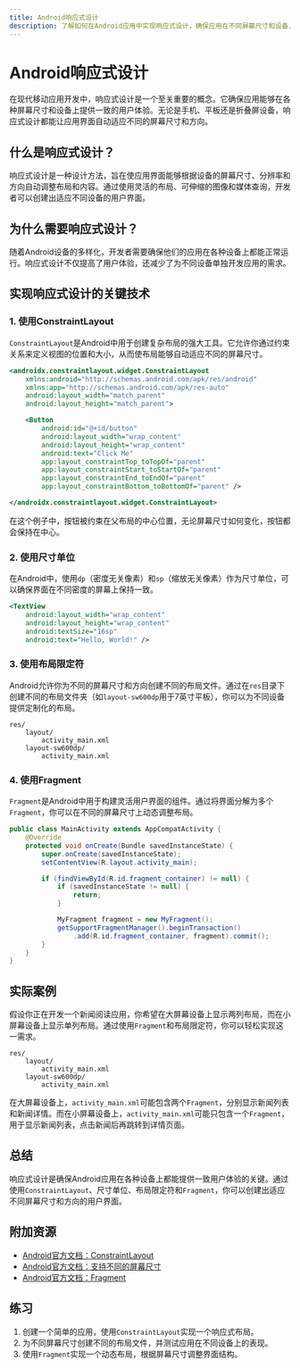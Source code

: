 ```yaml
---
title: Android响应式设计
description: 了解如何在Android应用中实现响应式设计，确保应用在不同屏幕尺寸和设备上都能提供一致的用户体验。
---
```


# Android响应式设计

在现代移动应用开发中，响应式设计是一个至关重要的概念。它确保应用能够在各种屏幕尺寸和设备上提供一致的用户体验。无论是手机、平板还是折叠屏设备，响应式设计都能让应用界面自动适应不同的屏幕尺寸和方向。

## 什么是响应式设计？

响应式设计是一种设计方法，旨在使应用界面能够根据设备的屏幕尺寸、分辨率和方向自动调整布局和内容。通过使用灵活的布局、可伸缩的图像和媒体查询，开发者可以创建出适应不同设备的用户界面。

## 为什么需要响应式设计？

随着Android设备的多样化，开发者需要确保他们的应用在各种设备上都能正常运行。响应式设计不仅提高了用户体验，还减少了为不同设备单独开发应用的需求。

## 实现响应式设计的关键技术

### 1. 使用ConstraintLayout

`ConstraintLayout`是Android中用于创建复杂布局的强大工具。它允许你通过约束关系来定义视图的位置和大小，从而使布局能够自动适应不同的屏幕尺寸。

```xml
<androidx.constraintlayout.widget.ConstraintLayout
    xmlns:android="http://schemas.android.com/apk/res/android"
    xmlns:app="http://schemas.android.com/apk/res-auto"
    android:layout_width="match_parent"
    android:layout_height="match_parent">

    <Button
        android:id="@+id/button"
        android:layout_width="wrap_content"
        android:layout_height="wrap_content"
        android:text="Click Me"
        app:layout_constraintTop_toTopOf="parent"
        app:layout_constraintStart_toStartOf="parent"
        app:layout_constraintEnd_toEndOf="parent"
        app:layout_constraintBottom_toBottomOf="parent" />

</androidx.constraintlayout.widget.ConstraintLayout>
```

在这个例子中，按钮被约束在父布局的中心位置，无论屏幕尺寸如何变化，按钮都会保持在中心。

### 2. 使用尺寸单位

在Android中，使用`dp`（密度无关像素）和`sp`（缩放无关像素）作为尺寸单位，可以确保界面在不同密度的屏幕上保持一致。

```xml
<TextView
    android:layout_width="wrap_content"
    android:layout_height="wrap_content"
    android:textSize="16sp"
    android:text="Hello, World!" />
```

### 3. 使用布局限定符

Android允许你为不同的屏幕尺寸和方向创建不同的布局文件。通过在`res`目录下创建不同的布局文件夹（如`layout-sw600dp`用于7英寸平板），你可以为不同设备提供定制化的布局。

```plaintext
res/
    layout/
        activity_main.xml
    layout-sw600dp/
        activity_main.xml
```

### 4. 使用Fragment

`Fragment`是Android中用于构建灵活用户界面的组件。通过将界面分解为多个`Fragment`，你可以在不同的屏幕尺寸上动态调整布局。

```java
public class MainActivity extends AppCompatActivity {
    @Override
    protected void onCreate(Bundle savedInstanceState) {
        super.onCreate(savedInstanceState);
        setContentView(R.layout.activity_main);

        if (findViewById(R.id.fragment_container) != null) {
            if (savedInstanceState != null) {
                return;
            }

            MyFragment fragment = new MyFragment();
            getSupportFragmentManager().beginTransaction()
                .add(R.id.fragment_container, fragment).commit();
        }
    }
}
```

## 实际案例

假设你正在开发一个新闻阅读应用，你希望在大屏幕设备上显示两列布局，而在小屏幕设备上显示单列布局。通过使用`Fragment`和布局限定符，你可以轻松实现这一需求。

```plaintext
res/
    layout/
        activity_main.xml
    layout-sw600dp/
        activity_main.xml
```

在大屏幕设备上，`activity_main.xml`可能包含两个`Fragment`，分别显示新闻列表和新闻详情。而在小屏幕设备上，`activity_main.xml`可能只包含一个`Fragment`，用于显示新闻列表，点击新闻后再跳转到详情页面。

## 总结

响应式设计是确保Android应用在各种设备上都能提供一致用户体验的关键。通过使用`ConstraintLayout`、尺寸单位、布局限定符和`Fragment`，你可以创建出适应不同屏幕尺寸和方向的用户界面。

## 附加资源

- [Android官方文档：ConstraintLayout](https://developer.android.com/training/constraint-layout)
- [Android官方文档：支持不同的屏幕尺寸](https://developer.android.com/training/multiscreen/screensizes)
- [Android官方文档：Fragment](https://developer.android.com/guide/fragments)

## 练习

1. 创建一个简单的应用，使用`ConstraintLayout`实现一个响应式布局。
2. 为不同屏幕尺寸创建不同的布局文件，并测试应用在不同设备上的表现。
3. 使用`Fragment`实现一个动态布局，根据屏幕尺寸调整界面结构。
